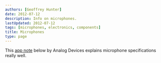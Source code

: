 ```yaml
---
authors: [Geoffrey Hunter]
date: 2012-07-12
description: Info on microphones.
lastUpdated: 2012-07-12
tags: [microphones, electronics, components]
title: Microphones
type: page
---
```


<WarningIsNotes />

This [app note](/misc/microphones/AN-1112-Analog-Devices-App-Note-Microphone-Specifications-Explained.pdf) below by Analog Devices explains microphone specifications really well.
